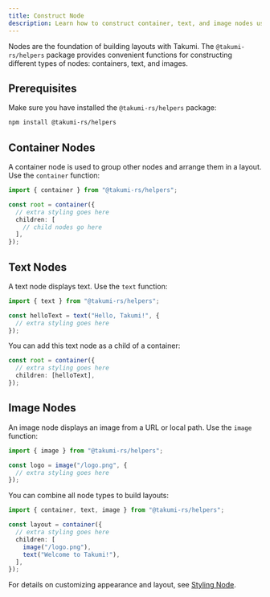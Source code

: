 ```yaml
---
title: Construct Node
description: Learn how to construct container, text, and image nodes using @takumi-rs/helpers
---
```


Nodes are the foundation of building layouts with Takumi. The `@takumi-rs/helpers` package provides convenient functions for constructing different types of nodes: containers, text, and images.

## Prerequisites

Make sure you have installed the `@takumi-rs/helpers` package:

```bash
npm install @takumi-rs/helpers
```

## Container Nodes

A container node is used to group other nodes and arrange them in a layout. Use the `container` function:

```typescript
import { container } from "@takumi-rs/helpers";

const root = container({
  // extra styling goes here
  children: [
    // child nodes go here
  ],
});
```

## Text Nodes

A text node displays text. Use the `text` function:

```typescript
import { text } from "@takumi-rs/helpers";

const helloText = text("Hello, Takumi!", {
  // extra styling goes here
});
```

You can add this text node as a child of a container:

```typescript
const root = container({
  // extra styling goes here
  children: [helloText],
});
```

## Image Nodes

An image node displays an image from a URL or local path. Use the `image` function:

```typescript
import { image } from "@takumi-rs/helpers";

const logo = image("/logo.png", {
  // extra styling goes here
});
```

You can combine all node types to build layouts:

```typescript
import { container, text, image } from "@takumi-rs/helpers";

const layout = container({
  // extra styling goes here
  children: [
    image("/logo.png"),
    text("Welcome to Takumi!"),
  ],
});
```

For details on customizing appearance and layout, see [Styling Node](/docs/how-to/styling-node).
